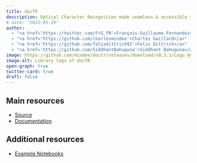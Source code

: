 ```yaml
---
title: docTR
description: Optical Character Recognition made seamless & accessible to anyone, powered by TensorFlow 2 & PyTorch
# date: "2022-05-29"
author: 
  - "<a href='https://twitter.com/FrG_FM'>François-Guillaume Fernandez</a>"
  - "<a href='https://github.com/charlesmindee'>Charles Gaillard</a>"
  - "<a href='https://github.com/felixdittrich92'>Felix Dittrich</a>"
  - "<a href='https://github.com/SiddhantBahuguna'>Siddhant Bahuguna</a>"
image: https://github.com/mindee/doctr/releases/download/v0.3.1/Logo_doctr.gif
image-alt: Library logo of docTR
open-graph: true
twitter-card: true
draft: false
---
```



## Main resources

- [Source](https://github.com/mindee/doctr)
- [Documentation](https://mindee.github.io/doctr/)



## Additional resources

- [Example Notebooks](https://mindee.github.io/doctr/latest/notebooks.html)
